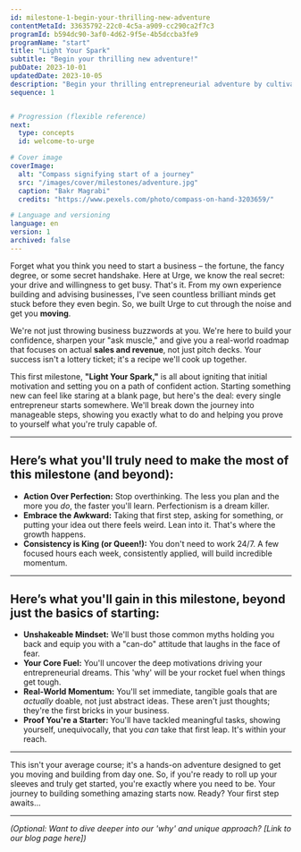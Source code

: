 ```yaml
---
id: milestone-1-begin-your-thrilling-new-adventure
contentMetaId: 33635792-22c0-4c5a-a909-cc290ca2f7c3
programId: b594dc90-3af0-4d62-9f5e-4b5dccba3fe9
programName: "start"
title: "Light Your Spark"
subtitle: "Begin your thrilling new adventure!"
pubDate: 2023-10-01
updatedDate: 2023-10-05
description: "Begin your thrilling entrepreneurial adventure by cultivating the right mindset, setting clear initial goals, and learning to embrace the exciting and challenging path ahead."
sequence: 1


# Progression (flexible reference)
next:
  type: concepts
  id: welcome-to-urge

# Cover image
coverImage:
  alt: "Compass signifying start of a journey"
  src: "/images/cover/milestones/adventure.jpg"
  caption: "Bakr Magrabi"
  credits: "https://www.pexels.com/photo/compass-on-hand-3203659/"

# Language and versioning
language: en
version: 1
archived: false
---
```


Forget what you think you need to start a business – the fortune, the fancy degree, or some secret handshake. Here at Urge, we know the real secret: your drive and willingness to get busy. That's it. From my own experience building and advising businesses, I've seen countless brilliant minds get stuck before they even begin. So, we built Urge to cut through the noise and get you **moving**.

We're not just throwing business buzzwords at you. We're here to build your confidence, sharpen your "ask muscle," and give you a real-world roadmap that focuses on actual **sales and revenue**, not just pitch decks. Your success isn't a lottery ticket; it's a recipe we'll cook up together.

This first milestone, **"Light Your Spark,"** is all about igniting that initial motivation and setting you on a path of confident action. Starting something new can feel like staring at a blank page, but here's the deal: every single entrepreneur starts somewhere. We'll break down the journey into manageable steps, showing you exactly what to do and helping you prove to yourself what you're truly capable of.

---

## Here’s what you'll truly need to make the most of this milestone (and beyond):

* **Action Over Perfection:** Stop overthinking. The less you plan and the more you *do*, the faster you'll learn. Perfectionism is a dream killer.
* **Embrace the Awkward:** Taking that first step, asking for something, or putting your idea out there feels weird. Lean into it. That's where the growth happens.
* **Consistency is King (or Queen!):** You don't need to work 24/7. A few focused hours each week, consistently applied, will build incredible momentum.

---

## Here’s what you'll gain in this milestone, beyond just the basics of starting:

* **Unshakeable Mindset:** We'll bust those common myths holding you back and equip you with a "can-do" attitude that laughs in the face of fear.
* **Your Core Fuel:** You'll uncover the deep motivations driving your entrepreneurial dreams. This 'why' will be your rocket fuel when things get tough.
* **Real-World Momentum:** You'll set immediate, tangible goals that are *actually* doable, not just abstract ideas. These aren't just thoughts; they're the first bricks in your business.
* **Proof You're a Starter:** You'll have tackled meaningful tasks, showing yourself, unequivocally, that you *can* take that first leap. It's within your reach.

---

This isn't your average course; it's a hands-on adventure designed to get you moving and building from day one. So, if you're ready to roll up your sleeves and truly get started, you're exactly where you need to be. Your journey to building something amazing starts now. Ready? Your first step awaits...

---
*(Optional: Want to dive deeper into our 'why' and unique approach? [Link to our blog page here])*
